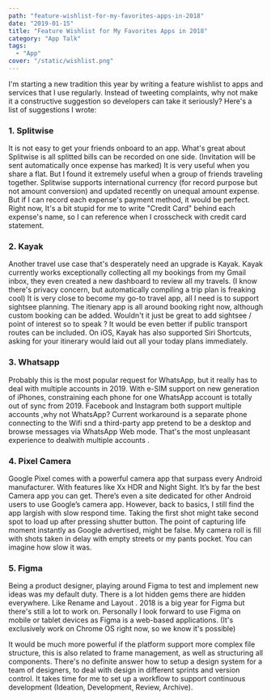```yaml
---
path: "feature-wishlist-for-my-favorites-apps-in-2018"
date: "2019-01-15"
title: "Feature Wishlist for My Favorites Apps in 2018"
category: "App Talk"
tags: 
  - "App"
cover: "/static/wishlist.png"
---
```


I'm starting a new tradition this year by writing a feature wishlist to apps and services that I use regularly. Instead of tweeting complaints, why not make it a constructive suggestion so developers can take it seriously? Here's a list of suggestions I wrote:

### 1. Splitwise

It is not easy to get your friends onboard to an app. What's great about Splitwise is all splitted bills can be recorded on one side. (Invitation will be sent automatically once expense has marked) It is very useful when you share a flat. But I found it extremely useful when a group of friends traveling together.
Splitwise supports international currency (for record purpose but not amount conversion) and updated recently on unequal amount expense. But if I can record each expense's payment method, it would be perfect. Right now, It's a bit stupid for me to write "Credit Card" behind each expense's name, so I can reference when I crosscheck with credit card statement.

### 2. Kayak

Another travel use case that's desperately need an upgrade is Kayak. Kayak currently works exceptionally collecting all my bookings from my Gmail inbox, they even created a new dashboard to review all my travels. (I know there's privacy concern, but automatically compiling a trip plan is freaking cool) It is very close to become my go-to travel app, all I need is to support sightsee planning.
The itienary app is all around booking right now, although custom booking can be added. Wouldn't it just be great to add sightsee / point of interest so to speak ? It would be even better if public transport routes can be included.
On iOS, Kayak has also supported Siri Shortcuts, asking for your itinerary would laid out all your today plans immediately.

### 3. Whatsapp

Probably this is the most popular request for WhatsApp, but it really has to deal with multiple accounts in 2019. With e-SIM support on new generation of iPhones, constraining each phone for one WhatsApp account is totally out of sync from 2019. Facebook and Instagram both support multiple accounts ,why not WhatsApp? Current workaround is a separate phone connecting to the Wifi snd a third-party app pretend to be a desktop and browse messages via WhatsApp Web mode. That's the most unpleasant experience to dealwith multiple accounts .

### 4. Pixel Camera
Google Pixel comes with a powerful camera app that surpass every Android manufacturer. With features like Xx HDR and Night Sight. It’s by far the best Camera app you can get. There’s even a site dedicated for other Android users to use Google’s camera app. However, back to basics, I still find the app largish with slow respond time. Taking the first shot might take second spot to load up after pressing shutter button. The point of capturing life moment instantly as Google advertised, might be false. My camera roll is fill with shots taken in delay with empty streets or my pants pocket. You can imagine how slow it was.

### 5. Figma

Being a product designer, playing around Figma to test and implement new ideas was my default duty. There is a lot hidden gems there are hidden everywhere. Like Rename and Layout . 2018 is a big year for Figma but there's still a lot to work on. Personally I look forward to use Figma on mobile or tablet devices as Figma is a web-based applications. (It's exclusively work on Chrome OS right now, so we know it's possible)

It would be much more powerful if the platform support more complex file structure, this is also related to frame management, as well as structuring all components. There's no definite answer how to setup a design system for a team of designers, to deal with design in different sprints and version control. It takes time for me to set up a workflow to support continuous development (Ideation, Development, Review, Archive).
